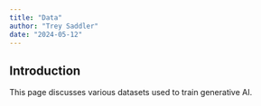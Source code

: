 ```yaml
---
title: "Data"
author: "Trey Saddler"
date: "2024-05-12"
---
```


## Introduction

This page discusses various datasets used to train generative AI.
